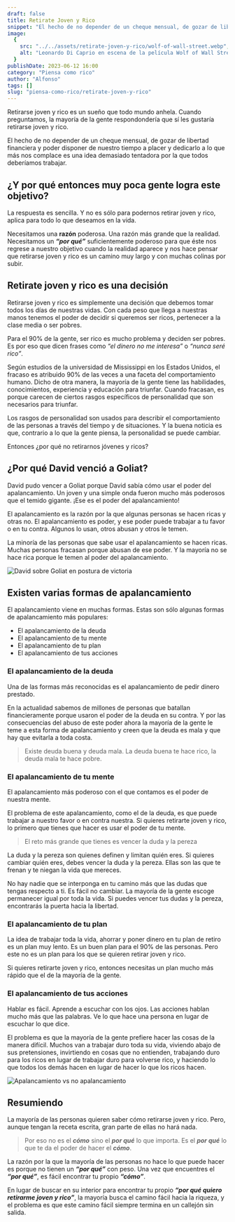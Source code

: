 ```yaml
---
draft: false
title: Retirate Joven y Rico
snippet: "El hecho de no depender de un cheque mensual, de gozar de libertad financiera y poder disponer de nuestro tiempo a placer y dedicarlo a lo que más nos complace es una idea demasiado tentadora por la que todos deberíamos trabajar."
image:
  {
    src: "../../assets/retirate-joven-y-rico/wolf-of-wall-street.webp",
    alt: "Leonardo Di Caprio en escena de la película Wolf of Wall Street",
  }
publishDate: 2023-06-12 16:00
category: "Piensa como rico"
author: "Alfonso"
tags: []
slug: "piensa-como-rico/retirate-joven-y-rico"
---
```



Retirarse joven y rico es un sueño que todo mundo anhela. Cuando preguntamos, la mayoría de la gente respondondería que sí les gustaría retirarse joven y rico.

El hecho de no depender de un cheque mensual, de gozar de libertad financiera y poder disponer de nuestro tiempo a placer y dedicarlo a lo que más nos complace es una idea demasiado tentadora por la que todos deberíamos trabajar.

## ¿Y por qué entonces muy poca gente logra este objetivo?

La respuesta es sencilla. Y no es sólo para podernos retirar joven y rico, aplica para todo lo que deseamos en la vida.

Necesitamos una **razón** poderosa. Una razón más grande que la realidad. Necesitamos un **_“por qué”_** suficientemente poderoso para que éste nos regrese a nuestro objetivo cuando la realidad aparece y nos hace pensar que retirarse joven y rico es un camino muy largo y con muchas colinas por subir.

## Retirate joven y rico es una decisión

Retirarse joven y rico es simplemente una decisión que debemos tomar todos los días de nuestras vidas. Con cada peso que llega a nuestras manos tenemos el poder de decidir si queremos ser ricos, pertenecer a la clase media o ser pobres.

Para el 90% de la gente, ser rico es mucho problema y deciden ser pobres. Es por eso que dicen frases como _“el dinero no me interesa”_ o _“nunca seré rico”_.

Según estudios de la universidad de Mississippi en los Estados Unidos, el fracaso es atribuido 90% de las veces a una faceta del comportamiento humano. Dicho de otra manera, la mayoría de la gente tiene las habilidades, conocimientos, experiencia y educación para triunfar. Cuando fracasan, es porque carecen de ciertos rasgos específicos de personalidad que son necesarios para triunfar.

Los rasgos de personalidad son usados para describir el comportamiento de las personas a través del tiempo y de situaciones. Y la buena noticia es que, contrario a lo que la gente piensa, la personalidad se puede cambiar.

Entonces ¿por qué no retirarnos jóvenes y ricos?

## ¿Por qué David venció a Goliat?

David pudo vencer a Goliat porque David sabía cómo usar el poder del apalancamiento. Un joven y una simple onda fueron mucho más poderosos que el temido gigante. ¡Ese es el poder del apalancamiento!

El apalancamiento es la razón por la que algunas personas se hacen ricas y otras no. El apalancamiento es poder, y ese poder puede trabajar a tu favor o en tu contra. Algunos lo usan, otros abusan y otros le temen.

La minoría de las personas que sabe usar el apalancamiento se hacen ricas. Muchas personas fracasan porque abusan de ese poder. Y la mayoría no se hace rica porque le temen al poder del apalancamiento.

<Image
  src={Goliat}
  alt="David sobre Goliat en postura de victoria"
  width={768}
  format="avif"
  quality="high"
  class="mx-auto w-min rounded-lg shadow"
/>

## Existen varias formas de apalancamiento

El apalancamiento viene en muchas formas. Estas son sólo algunas formas de apalancamiento más populares:

- El apalancamiento de la deuda
- El apalancamiento de tu mente
- El apalancamiento de tu plan
- El apalancamiento de tus acciones

### El apalancamiento de la deuda

Una de las formas más reconocidas es el apalancamiento de pedir dinero prestado.

En la actualidad sabemos de millones de personas que batallan financieramente porque usaron el poder de la deuda en su contra. Y por las consecuencias del abuso de este poder ahora la mayoría de la gente le teme a esta forma de apalancamiento y creen que la deuda es mala y que hay que evitarla a toda costa.

> Existe deuda buena y deuda mala. La deuda buena te hace rico, la deuda mala te hace pobre.

### El apalancamiento de tu mente

El apalancamiento más poderoso con el que contamos es el poder de nuestra mente.

El problema de este apalancamiento, como el de la deuda, es que puede trabajar a nuestro favor o en contra nuestra. Si quieres retirarte joven y rico, lo primero que tienes que hacer es usar el poder de tu mente.

> El reto más grande que tienes es vencer la duda y la pereza

La duda y la pereza son quienes definen y limitan quién eres. Si quieres cambiar quién eres, debes vencer la duda y la pereza. Ellas son las que te frenan y te niegan la vida que mereces.

No hay nadie que se interponga en tu camino más que las dudas que tengas respecto a ti. Es fácil no cambiar. La mayoría de la gente escoge permanecer igual por toda la vida. Si puedes vencer tus dudas y la pereza, encontrarás la puerta hacia la libertad.

### El apalancamiento de tu plan

La idea de trabajar toda la vida, ahorrar y poner dinero en tu plan de retiro es un plan muy lento. Es un buen plan para el 90% de las personas. Pero este no es un plan para los que se quieren retirar joven y rico.

Si quieres retirarte joven y rico, entonces necesitas un plan mucho más rápido que el de la mayoría de la gente.

### El apalancamiento de tus acciones

Hablar es fácil. Aprende a escuchar con los ojos. Las acciones hablan mucho más que las palabras. Ve lo que hace una persona en lugar de escuchar lo que dice.

El problema es que la mayoría de la gente prefiere hacer las cosas de la manera difícil. Muchos van a trabajar duro toda su vida, viviendo abajo de sus pretensiones, invirtiendo en cosas que no entienden, trabajando duro para los ricos en lugar de trabajar duro para volverse rico, y haciendo lo que todos los demás hacen en lugar de hacer lo que los ricos hacen.

<Image
  src={Apalancamiento}
  alt="Apalancamiento vs no apalancamiento"
  format="avif"
  quality="high"
  class="mx-auto my-16 w-min rounded-lg"
/>

## Resumiendo

La mayoría de las personas quieren saber cómo retirarse joven y rico. Pero, aunque tengan la receta escrita, gran parte de ellas no hará nada.

> Por eso no es el **_cómo_** sino el **_por qué_** lo que importa. Es el **_por qué_** lo que te da el poder de hacer el **_cómo_**.

La razón por la que la mayoría de las personas no hace lo que puede hacer es porque no tienen un **_“por qué”_** con peso. Una vez que encuentres el **_“por qué”_**, es fácil encontrar tu propio **_“cómo”_**.

En lugar de buscar en su interior para encontrar tu propio **_“por qué quiero retirarme joven y rico”_**, la mayoría busca el camino fácil hacia la riqueza, y el problema es que este camino fácil siempre termina en un callejón sin salida.
